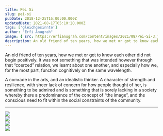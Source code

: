 ```yaml
---
title: Pei Si
slug: pei-si
pubDate: 2018-12-25T16:00:00.000Z
updatedDate: 2021-08-17T05:10:20.000Z
tags: ['gleichgesinnte']
author: "Erfi Anugrah"
image: { src: https://erfianugrah.com/content/images/2021/08/Pei-Si-3.jpg, alt: pei-si-3 }
description: An old friend of ten years, how we met or got to know each other did not begin positively. It was not something that was intended however through that “coerced” relation, we learnt about one another, and especially how we, for the most part, function cognitively on the same wavelength.
---
```


An old friend of ten years, how we met or got to know each other did not begin positively. It was not something that was intended however through that “coerced” relation, we learnt about one another, and especially how we, for the most part, function cognitively on the same wavelength.

A comrade in the arts, and an idealistic thinker. A character of strength and resilience, with sheer lack of concern for how people thought of her, is something to be admired and is something that is sorely lacking in a society whereby there a predominance of the concept of “the image”, and the conscious need to fit within the social constraints of the community.

---
<div class="grid grid-cols-1 sm:grid-cols-2 md:grid-cols-3 lg:grid-cols-4 gap-4">
    <div class="col-span-1">
        <a href ="https://erfianugrah.com/content/images/2021/08/Pei-Si-3.jpg"  data-fslightbox="gallery">
            <img src="https://erfianugrah.com/content/images/2021/08/Pei-Si-3.jpg" />
        </a>
    </div>
    <div class="col-span-1">
        <a href ="https://erfianugrah.com/content/images/2021/08/Pei-Si.jpg"  data-fslightbox="gallery">
            <img src="https://erfianugrah.com/content/images/2021/08/Pei-Si.jpg" />
        </a>
    </div>
    <div class="col-span-1">
        <a href ="https://erfianugrah.com/content/images/2021/08/Pei-Si-1.jpg"  data-fslightbox="gallery">
            <img src="https://erfianugrah.com/content/images/2021/08/Pei-Si-1.jpg" />
        </a>
    </div>
    <div class="col-span-1">
        <a href ="https://erfianugrah.com/content/images/2021/08/Pei-Si-2-1.jpg"  data-fslightbox="gallery">
            <img src="https://erfianugrah.com/content/images/2021/08/Pei-Si-2-1.jpg" />
        </a>
    </div>
</div>